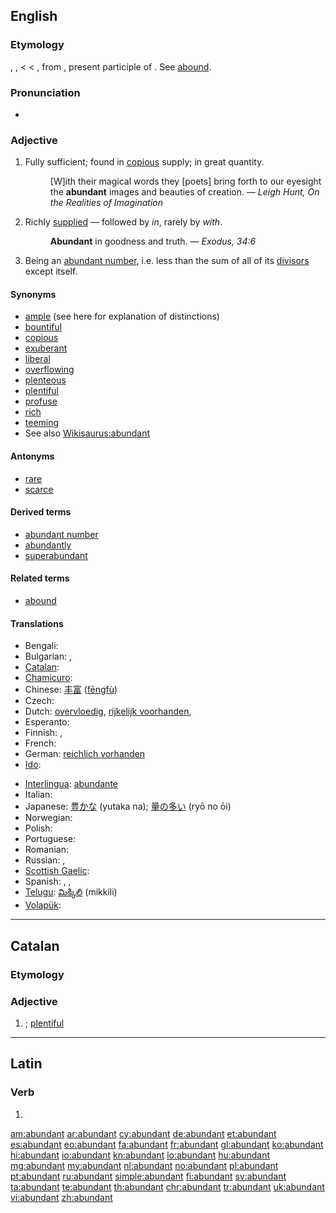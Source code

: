 ==English==

===Etymology===
{{etyl|enm}} {{term|abundant|lang=enm}}, {{term|habundant|lang=enm}}, {{term|aboundant|lang=enm}}< {{etyl|xno}} {{term|abundant|lang=xno}} < {{etyl|fro}} {{term|abondant|lang=fro}}, from {{etyl|la}} {{term|abudans|lang=la}}, present participle of {{term|abundo|lang=la}}. See [[abound]].

===Pronunciation===
* {{audio|en-us-abundant.ogg|Audio (US)}}

===Adjective===
{{en-adj}}

# Fully sufficient; found in [[copious]] supply; in great quantity.
#: [W]ith their magical words they [poets] bring forth to our eyesight the '''abundant''' images and beauties of creation. — ''Leigh Hunt, On the Realities of Imagination''
# Richly [[supplied]] — followed by ''in'', rarely by ''with''.
#: '''Abundant''' in goodness and truth. — ''Exodus, 34:6''
# {{mathematics}} Being an [[abundant number]], i.e. less than the sum of all of its [[divisor]]s except itself.

====Synonyms====
* [[ample]] (see here for explanation of distinctions)
* [[bountiful]]
* [[copious]]
* [[exuberant]]
* [[liberal]]
* [[overflowing]]
* [[plenteous]]
* [[plentiful]]
* [[profuse]]
* [[rich]]
* [[teeming]]
* See also [[Wikisaurus:abundant]]

====Antonyms====
* [[rare]]
* [[scarce]]

====Derived terms====
* [[abundant number]]
* [[abundantly]]
* [[superabundant]]

====Related terms====
* [[abound]]

====Translations====
{{trans-top|fully sufficient; plentiful}}
* Bengali: {{t|bn|বহুল|sc=Beng}}
* Bulgarian: {{t|bg|обилен}}, {{t|bg|изобилен}}
* [[Catalan]]: {{t-|ca|abundant}}
* [[Chamicuro]]: {{tø|ccc|icheeki}}
* Chinese: [[丰富]] ([[fēngfù]])
* Czech: {{t-|cs|hojný|m}}
* Dutch: [[overvloedig]], [[rijkelijk voorhanden]], {{t+|nl|abondant}}
* Esperanto: {{t+|eo|abunda|xs=Esperanto}}
* Finnish: {{t+|fi|runsas}}, {{t+|fi|yltäkylläinen}}
* French: {{t+|fr|abondant}}
* German: [[reichlich vorhanden]]
* [[Ido]]: {{t+|io|abundanta|xs=Ido}}
{{trans-mid}}
* [[Interlingua]]: [[abundante]]
* Italian: {{t+|it|abbondante}}
* Japanese: [[豊かな]] (yutaka na); [[量の多い]] (ryō no ōi)
* Norwegian: {{t|no|rikelig}}
* Polish: {{t+|pl|obfity|m}}
* Portuguese: {{t+|pt|abundante}}
* Romanian: {{t+|ro|abundent}}
* Russian: {{t+|ru|обильный}}, {{t+|ru|изобилующий}}
* [[Scottish Gaelic]]: {{t-|gd|pailt|xs=Scottish Gaelic}}
* Spanish: {{t+|es|abundante}}, {{t|es|copioso}}, {{t|es|cuantioso}}
* [[Telugu]]: [[మిక్కిలి]] (mikkili)
* [[Volapük]]: {{t|vo|bundanik}}
{{trans-bottom}}

----

==Catalan==

===Etymology===
{{etyl|la|ca}} {{term|abudans|lang=la}}

===Adjective===
{{ca-adj|type=mf}}

# {{l|en|abundant}}; [[plentiful]]

----

==Latin==

===Verb===
{{la-verb-form|abundant}}

# {{conjugation of|abundo|abundō|3|p|pres|act|ind|lang=la}}

[[am:abundant]]
[[ar:abundant]]
[[cy:abundant]]
[[de:abundant]]
[[et:abundant]]
[[es:abundant]]
[[eo:abundant]]
[[fa:abundant]]
[[fr:abundant]]
[[gl:abundant]]
[[ko:abundant]]
[[hi:abundant]]
[[io:abundant]]
[[kn:abundant]]
[[lo:abundant]]
[[hu:abundant]]
[[mg:abundant]]
[[my:abundant]]
[[nl:abundant]]
[[no:abundant]]
[[pl:abundant]]
[[pt:abundant]]
[[ru:abundant]]
[[simple:abundant]]
[[fi:abundant]]
[[sv:abundant]]
[[ta:abundant]]
[[te:abundant]]
[[th:abundant]]
[[chr:abundant]]
[[tr:abundant]]
[[uk:abundant]]
[[vi:abundant]]
[[zh:abundant]]